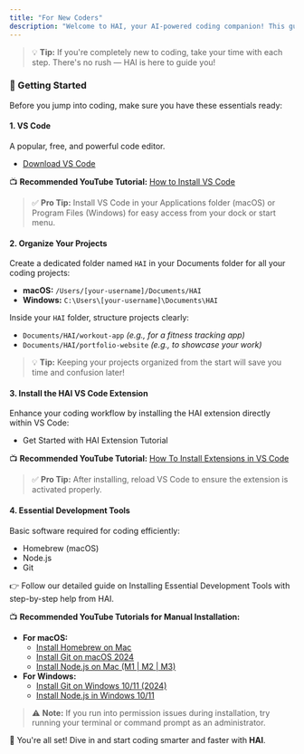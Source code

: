 ```yaml
---
title: "For New Coders"
description: "Welcome to HAI, your AI-powered coding companion! This guide will help you quickly set up your development environment and begin your coding journey with ease."
---
```


> 💡 **Tip:** If you're completely new to coding, take your time with each step. There's no rush — HAI is here to guide you!

### 🚀 Getting Started

Before you jump into coding, make sure you have these essentials ready:

#### 1. **VS Code**

A popular, free, and powerful code editor.

- [<u>Download VS Code</u>](https://code.visualstudio.com/)

📺 **Recommended YouTube Tutorial:** [<u>How to Install VS Code</u>](https://www.youtube.com/watch?v=MlIzFUI1QGA)

> ✅ **Pro Tip:** Install VS Code in your Applications folder (macOS) or Program Files (Windows) for easy access from your dock or start menu.

#### 2. **Organize Your Projects**

Create a dedicated folder named `HAI` in your Documents folder for all your coding projects:

- **macOS:** `/Users/[your-username]/Documents/HAI`
- **Windows:** `C:\Users\[your-username]\Documents\HAI`

Inside your `HAI` folder, structure projects clearly:

- `Documents/HAI/workout-app` _(e.g., for a fitness tracking app)_
- `Documents/HAI/portfolio-website` _(e.g., to showcase your work)_

> 💡 **Tip:** Keeping your projects organized from the start will save you time and confusion later!

#### 3. **Install the HAI VS Code Extension**

Enhance your coding workflow by installing the HAI extension directly within VS Code:

- Get Started with HAI Extension Tutorial

📺 **Recommended YouTube Tutorial:** [<u>How To Install Extensions in VS Code</u>](https://www.youtube.com/watch?v=E7trgwZa-mk)

> ✅ **Pro Tip:** After installing, reload VS Code to ensure the extension is activated properly.

#### 4. **Essential Development Tools**

Basic software required for coding efficiently:

- Homebrew (macOS)
- Node.js
- Git

👉 Follow our detailed guide on Installing Essential Development Tools with step-by-step help from HAI.

📺 **Recommended YouTube Tutorials for Manual Installation:**

- **For macOS:**
    - [<u>Install Homebrew on Mac</u>](https://www.youtube.com/watch?v=hwGNgVbqasc)
    - [<u>Install Git on macOS 2024</u>](https://www.youtube.com/watch?v=B4qsvQ5IqWk)
    - [<u>Install Node.js on Mac (M1 | M2 | M3)</u>](https://www.youtube.com/watch?v=I8H4wolRFBk)
- **For Windows:**
    - [<u>Install Git on Windows 10/11 (2024)</u>](https://www.youtube.com/watch?v=yjxv1HuRQy0)
    - [<u>Install Node.js in Windows 10/11</u>](https://www.youtube.com/watch?v=uCgAuOYpJd0)

> ⚠️ **Note:** If you run into permission issues during installation, try running your terminal or command prompt as an administrator.

🎉 You're all set! Dive in and start coding smarter and faster with **HAI**.
